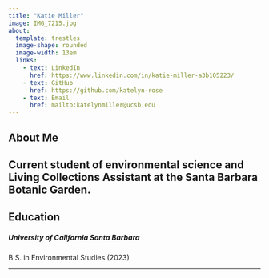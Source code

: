 ```yaml
---
title: "Katie Miller"
image: IMG_7215.jpg
about:
  template: trestles
  image-shape: rounded
  image-width: 13em
  links:
    - text: LinkedIn
      href: https://www.linkedin.com/in/katie-miller-a3b105223/
    - text: GitHub
      href: https://github.com/katelyn-rose
    - text: Email
      href: mailto:katelynmiller@ucsb.edu
---
```



## About Me
Current student of environmental science and Living Collections Assistant at the Santa Barbara Botanic Garden.
---

## Education
##### University of California Santa Barbara
####### B.S. in Environmental Studies (2023)

---

